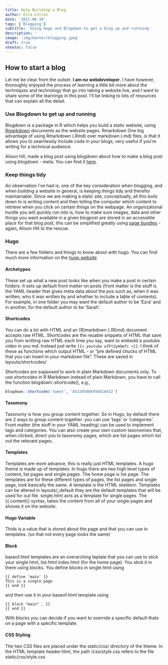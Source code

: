 ```yaml
---
title: Help Building a Blog
author: Ezra Citron
date: '2021-08-10'
tags: ['Blogging']
subtitle: 'Using Hugo and Blogdown to get a blog up and runnning'
description: ''
image: 'img/banner/blogging.jpeg'
draft: true
showtoc: false
---
```


## How to start a blog

Let me be clear from the outset. **I am no webdeveloper**. I have however, thoroughly enjoyed the process of learning a little bit more about the techniques and technology that go into taking a website live, and I want to share some of the learnings in this post. I'll be linking to lots of resources that can explain all the detail.

### Use Blogdown to get up and running

Blogdown is a package in R which helps you build a static website, using [Rmarkdown](https://rmarkdown.rstudio.com/articles_intro.html) documents as the website pages. Rmarkdown  One big advantage of using Rmarkdown (.Rmd) over markdown (.md) files, is that it allows you to seamlessly include code in your blogs, very useful if you're writing for a technical audience. 

Alison hill, made a blog post using blogdown about how to make a blog post using blogdown - meta. You can find it [here](https://alison.rbind.io/blog/2017-06-up-running-with-blogdown/).

### Keep things tidy

An observation i've had is, one of the key consideration when blogging, and when building a website in general, is keeping things tidy and therefor maintainable. Since we are making a static site, conceptually, all this boils down to is writing content and then telling the computer which content to retrieve when you click on certain things on the webpage. An organizational hurdle you will quickly run into is, how to make sure images, data and other things you want available in a given blogpost are stored in an accessible place for that blog post, this can be simplified greatly using [page bundles](https://alison.rbind.io/blog/2019-02-spoonful-bundles/) - again, Alison Hill to the rescue.


### Hugo

There are a few folders and things to know about with hugo. You can find much more information on the [hugo website](https://gohugo.io/)

#### Archetypes 
These set up what a new post looks like when you make a post in certain folders. It sets up default front matter on posts (front matter is the stuff is the YAML header that gives meta data about the pos such as, when it was written, who it was written by and whether to include a table of contents). For example, in one folder you may want the default author to be 'Ezra' and in another, for the default author to be 'Sarah'. 

#### Shortcodes
You can do a lot with HTML and an (R)markdown (.(R)md) document accepts raw HTML. Shortcodes are the reuable snippets of HTML that save you from writting raw HTML each time you say, want to embedd a youtube video in you md. Instead just write ```{{< youtube w7Ft2ymGmfc >}}```. I think of these as functions which output HTML - or "pre defined chucks of HTML that you can insert in your markdown file".
These are saved in layouts/shortcodes/ 

Shortcodes are supposed to work in plain Markdown documents only. To use shortcodes in R Markdown instead of plain Markdown, you have to call the function blogdown::shortcode(), e.g.,

```r
blogdown::shortcode('tweet', '852205086956818432')
```

#### Taxomony
Taxonomy is how you group content together. So in Hugo, by default there are 2 ways to group content together. you can use 'tags' or 'categories'. Front matter (the stuff in your YAML heading) can be used to implement tags and categories. You can also create your own custom taxonomies that, when clicked, direct you to taxonomy pages, which are list pages which list out the relevant pages. 


#### Templates
Templates are more advance, this is really just HTML templates. A hugo theme is made up of templates. In hugo there are two high level types of content, list pages and single pages. The home page is list page. The templates are for these different types of pages, the list pages and single page, look basically the same. A template is the HTML skeleton.
Templates can be altered in layouts/_default they are the default templates that will be used for out file. single.html acts as a template for single pages. The {{.content}} syntax, takes the content from all of your single pages and shoves it on the website. 


#### Hugo Variable 
Thids is a value that is stored about the page and that you can use in templates. (so that not every page looks the same)

#### Block 
baseof.html templates are an overarching teplate that you can use to stick your single.html, list.html index.html (for the home page).
You stick it in there using blocks. You define blocks in single.html using
```
{{ define 'main' }}
This is a single page
{{ end }}
```

and then use it in your baseof.html template using 
```
{{ block "main" . }}
{{ end }}
```

With blocks you can decide if you want to override a specific default thats on a page with a specific template.

#### CSS Styling
The two CSS files are placed under the static/css/ directory of the theme. In the HTML template header.html, the path /css/style.css refers to the file static/css/style.css